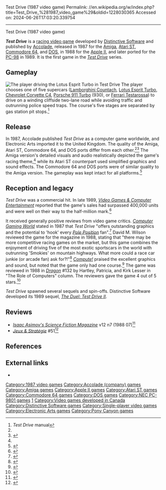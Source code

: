 Test Drive (1987 video game)
Permalink: //en.wikipedia.org/w/index.php?title=Test_Drive_%281987_video_game%29&oldid=1228030365
Accessed on: 2024-06-26T17:03:20.339754



------
Test Drive (1987 video game)
{{About|the 1987 video game|the 2002 video game known as Test Drive in North America|TD Overdrive: The Brotherhood of Speed}}
{{Infobox video game
| title = Test Drive
| image = Test Drive cover.jpg
| caption = Cover art from top to bottom featuring the [[Lamborghini Countach|1987 Lamborghini Countach]], the [[Lotus Esprit Turbo|1987 Lotus Esprit Turbo]], the [[Chevrolet Corvette C4|1987 Chevrolet Corvette C4]], the [[Porsche 911 Turbo|1987 Porsche 911 Turbo]], and the [[Ferrari Testarossa|1987 Ferrari Testarossa]]
| developer = [[Distinctive Software]]
| publisher = {{Collapsible list
|title = Accolade
| titlestyle = font-weight:normal;background:transparent;text-align:left
| {{Video game release|WW|[[Accolade (company)|Accolade]]|UK|[[Electronic Arts]]|JP|[[Pony Canyon]]}}
}}
| designer = Mike Benna<br />Don Mattrick<br />Kevin Pickell<br />Brad Gour<br />Bruce Dawson<br />Amory Wong<br />Rick Friessen
| programmer = Mike Benna<br />Don Mattrick<br />Kevin Pickell<br />Brad Gour<br />Bruce Dawson<br />Amory Wong<br />Rick Friessen
| artist = Tony Lee<br />John Boechler
| composer = Patrick Payne
| series = ''[[Test Drive]]''
| platforms = {{collapsible list|title=[[Amiga]]|titlestyle=font-weight:normal;font-size:13px;background:transparent;text-align:left|
{{Plainlist|
* [[Apple II series|Apple II]]
* [[Atari ST]]
* [[Commodore 64]]
* [[DOS]]
* [[PC-98]]
}}
}}
| released = {{collapsible list|titlestyle=font-weight:normal;font-size:inherit;background:transparent;text-align:left|title=1987|'''Amiga''', '''Atari ST''', '''Commodore 64''' & '''DOS'''{{vgrelease|WW|1987}} '''Apple II'''{{vgrelease|NA|1988}} '''PC-98'''{{vgrelease|JP|1989}}}}
| genre = [[Racing video game|Racing]]
| modes = [[Single-player video game|Single-player]]
}}

'''''Test Drive''''' is a [[racing video game]] developed by [[Distinctive Software]] and published by [[Accolade (company)|Accolade]], released in 1987 for the [[Amiga]], [[Atari ST]], [[Commodore 64]], and [[DOS]], in 1988 for the [[Apple II]], and later ported for the [[PC-98]] in 1989. It is the first game in the ''[[Test Drive]]'' series.

==Gameplay==
[[Image:Test drive 1987 capture.png|left|thumb|The player driving the [[Lotus Esprit Turbo]] in ''Test Drive'']]
The player chooses one of five supercars ([[Lamborghini Countach]], [[Lotus Esprit Turbo]], [[Chevrolet Corvette (C4)|Chevrolet Corvette C4]], [[Porsche 930|Porsche 911 Turbo]] (930), or [[Ferrari Testarossa]]) to drive on a winding cliffside two-lane road while avoiding traffic and outrunning police speed traps. The course's five stages are separated by gas station pit stops.<ref>''Test Drive'' manual</ref>

==Release==
In 1987, Accolade published ''Test Drive'' as a computer game worldwide, and Electronic Arts imported it to the United Kingdom. The quality of the Amiga, Atari ST, Commodore 64, and DOS ports differ from each other.<ref name="tucker198802"/><ref name="cvg76td">{{Cite web|url=https://archive.org/stream/cvg-magazine-076/CVG_076_Feb_1988#page/n45/mode/1up/|title = CVG Magazine Issue 076|date = February 1988}}</ref> The Amiga version's detailed visuals and audio realistically depicted the game's racing theme,<ref name="tucker198802"/> while its Atari ST counterpart used simplified graphics and sound effects. The Commodore 64 and DOS ports were of similar quality to the Amiga version. The gameplay was kept intact for all platforms.<ref>{{Cite web|url=https://archive.org/stream/thegamesmachine-magazine-04/TheGamesMachine_04#page/n57/mode/|title = The Games Machine Magazine Issue 04}}</ref>

==Reception and legacy==
''Test Drive'' was a commercial hit. In late 1989, ''[[Video Games & Computer Entertainment]]'' reported that the game's sales had surpassed 400,000 units and were well on their way to the half-million mark.<ref name=megahits>{{cite journal | author=Worley, Joyce | title=Mega Hits: The Best of the Best | journal=[[Video Games & Computer Entertainment]] | date=December 1989 | pages=130–132, 137, 138 }}</ref>

It received generally positive reviews from video game critics. ''[[Computer Gaming World]]'' stated in 1987 that ''Test Drive'' "offers outstanding graphics and the potential to 'hook' every ''[[Pole Position (video game)|Pole Position]]'' fan".<ref name="cgw198711">{{cite magazine | title=Christmas Buyers Guide | magazine=[[Computer Gaming World]] | date=November 1987 | pages=20 |url=https://archive.org/details/Computer_Gaming_World_Issue_41/page/n19/mode/2up |issue=41}}</ref> David M. Wilson reviewed the game for the magazine in 1988, stating that "there may be more competitive racing games on the market, but this game combines the enjoyment of driving five of the most exotic sportscars in the world with outrunning 'Smokies' on mountain highways. What more could a race car junkie (or arcade fan) ask for?!"<ref name="CGW44">{{cite magazine |last=Wilson |first=David M. |title=Life in the Fast Lane: Accolade's "TestDrive" |magazine=Computer Gaming World |date=February 1988 |volume=1 |issue=44 |pages=44}}</ref> ''[[Compute!]]'' praised the excellent graphics and sound, but noted that the game only had one course.<ref name="tucker198802">{{cite magazine|last=Tucker|first=Troy|date=February 1988|title=''Test Drive''|url=https://archive.org/stream/1988-02-compute-magazine/Compute_Issue_093_1988_Feb#page/n51/mode/2up|magazine=[[Compute!]]|pages=50|accessdate=10 November 2013}}</ref> The game was reviewed in 1988 in ''[[Dragon (magazine)|Dragon]]'' #132 by Hartley, Patricia, and Kirk Lesser in "The Role of Computers" column. The reviewers gave the game 4{{frac|1|2}} out of 5 stars.<ref name="Dragon132">{{cite magazine
|url=https://archive.org/stream/DragonMagazine260_201801/DragonMagazine132#page/n83/mode/2up/search/test+drive
|title=The Role of Computers: ''Test Drive''
|last1=Lesser|last2=Lesser|last3=Lesser|first1=Hartley|first2=Patricia|first3=Kirk
|magazine=Dragon
|issue=132
|date=April 1988
|pages=80–85}}</ref>

''Test Drive'' spawned several sequels and spin-offs. Distinctive Software developed its 1989 sequel, ''[[The Duel: Test Drive II]]''.

==Reviews==
*''[[Isaac Asimov's Science Fiction Magazine]]'' v12 n7 (1988 07)<ref>{{cite web | url=https://archive.org/details/Asimovs_v12n07_1988-07/page/n191/mode/2up | title=Asimov's v12n07 (1988 07) }}</ref>
*''[[:fr:Jeux et Stratégie|Jeux & Stratégie]]'' #51<ref>{{cite web | url=https://archive.org/details/jeux-et-strategie-51/page/92/mode/2up | title=Jeux & stratégie 51 | date=June 1988 }}</ref>

==References==
{{Reflist}}

==External links==
*{{moby game|/test-drive}}

{{Test Drive}}
{{Authority control}}

[[Category:1987 video games]]
[[Category:Accolade (company) games]]
[[Category:Amiga games]]
[[Category:Apple II games]]
[[Category:Atari ST games]]
[[Category:Commodore 64 games]]
[[Category:DOS games]]
[[Category:NEC PC-9801 games]]
[[Category:Test Drive|1]]
[[Category:Video games developed in Canada]]
[[Category:Distinctive Software games]]
[[Category:Single-player video games]]
[[Category:Electronic Arts games]]
[[Category:Pony Canyon games]]